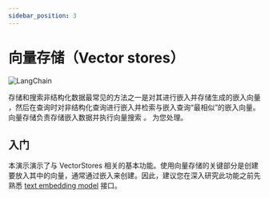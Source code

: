 ```yaml
---
sidebar_position: 3
---
```

# 向量存储（Vector stores）
![LangChain](https://pica.zhimg.com/50/v2-56e8bbb52aa271012541c1fe1ceb11a2_r.gif 'LangChain中文网')


存储和搜索非结构化数据最常见的方法之一是对其进行嵌入并存储生成的嵌入向量
，然后在查询时对非结构化查询进行嵌入并检索与嵌入查询“最相似”的嵌入向量。向量存储负责存储嵌入数据并执行向量搜索
。
为您处理。

## 入门

本演示演示了与 VectorStores 相关的基本功能。使用向量存储的关键部分是创建要放入其中的向量，通常通过嵌入来创建。因此，建议您在深入研究此功能之前先熟悉 [text embedding model](/docs/modules/model_io/models/embeddings.html) 接口。


<GetStarted/>
